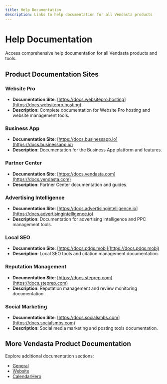 ```yaml
---
title: Help Documentation
description: Links to help documentation for all Vendasta products
---
```


# Help Documentation

Access comprehensive help documentation for all Vendasta products and tools.

## Product Documentation Sites

### Website Pro
- **Documentation Site**: [https://docs.websitepro.hosting](https://docs.websitepro.hosting)
- **Description**: Complete documentation for Website Pro hosting and website management tools.

### Business App
- **Documentation Site**: [https://docs.businessapp.io](https://docs.businessapp.io)
- **Description**: Documentation for the Business App platform and features.

### Partner Center
- **Documentation Site**: [https://docs.vendasta.com](https://docs.vendasta.com)
- **Description**: Partner Center documentation and guides.

### Advertising Intelligence
- **Documentation Site**: [https://docs.advertisingintelligence.io](https://docs.advertisingintelligence.io)
- **Description**: Documentation for advertising intelligence and PPC management tools.

### Local SEO
- **Documentation Site**: [https://docs.pdqs.mobi](https://docs.pdqs.mobi)
- **Description**: Local SEO tools and citation management documentation.

### Reputation Management
- **Documentation Site**: [https://docs.steprep.com](https://docs.steprep.com)
- **Description**: Reputation management and review monitoring documentation.

### Social Marketing
- **Documentation Site**: [https://docs.socialsmbs.com](https://docs.socialsmbs.com)
- **Description**: Social media marketing and posting tools documentation.

## More Vendasta Product Documentation

Explore additional documentation sections:

- [General](/vendasta-products/general/index)
- [Website](/vendasta-products/website/index)
- [CalendarHero](/vendasta-products/calendarhero/index)
